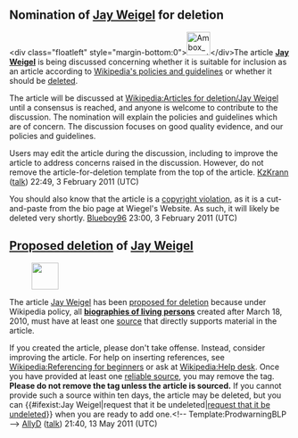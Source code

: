 <article id="30741462" title=User talk:Cacno>
	<talkpage id="30741462" title="User talk:Cacno">
== Nomination of [[Jay Weigel]] for deletion ==

&lt;div class=&quot;floatleft&quot; style=&quot;margin-bottom:0&quot;&gt;[[File:Ambox warning orange.svg|42px|alt=|link=]]&lt;/div&gt;The article '''[[Jay Weigel]]''' is being discussed concerning whether it is suitable for inclusion as an article according to [[Wikipedia:List of policies and guidelines|Wikipedia's policies and guidelines]] or whether it should be [[Wikipedia:Deletion policy|deleted]].

The article will be discussed at [[Wikipedia:Articles for deletion/Jay Weigel]] until a consensus is reached, and anyone is welcome to contribute to the discussion. The nomination will explain the policies and guidelines which are of concern. The discussion focuses on good quality evidence, and our policies and guidelines.

Users may edit the article during the discussion, including to improve the article to address concerns raised in the discussion.  However, do not remove the article-for-deletion template from the top of the article. [[User:KzKrann|KzKrann]] ([[User talk:KzKrann|talk]]) 22:49, 3 February 2011 (UTC)

You should also know that the article is a [[WP:COPY|copyright violation]], as it is a cut-and-paste from the bio page at Wiegel's Website.  As such, it will likely be deleted very shortly. [[User:Blueboy96|Blueboy]][[User talk:Blueboy96|96]] 23:00, 3 February 2011 (UTC)

==[[Wikipedia:Proposed deletion|Proposed deletion]] of [[Jay Weigel]]==
[[Image:Ambox warning yellow.svg|left|link=|48px|]]

The article [[Jay Weigel]] has been [[WP:BLPPROD|proposed for deletion]] because under Wikipedia policy, all '''[[WP:BLP|biographies of living persons]]''' created after March 18, 2010, must have at least one [[WP:V#Sources|source]] that directly supports material in the article. 

If you created the article, please don't take offense. Instead, consider improving the article. For help on inserting references, see [[Wikipedia:Referencing for beginners]] or ask at [[Wikipedia:Help desk]]. Once you have provided at least one [[WP:V#Sources|reliable source]], you may remove the {{tl|prod blp}} tag. '''Please do not remove the tag unless the article is sourced.''' If you cannot provide such a source within ten days, the article may be deleted, but you can {{#ifexist:Jay Weigel|request that it be undeleted|[[Wikipedia:Requests for undeletion|request that it be undeleted]]}} when you are ready to add one.&lt;!-- Template:ProdwarningBLP --&gt; [[User:AllyD|AllyD]] ([[User talk:AllyD|talk]]) 21:40, 13 May 2011 (UTC)
	</talkpage>
</article>